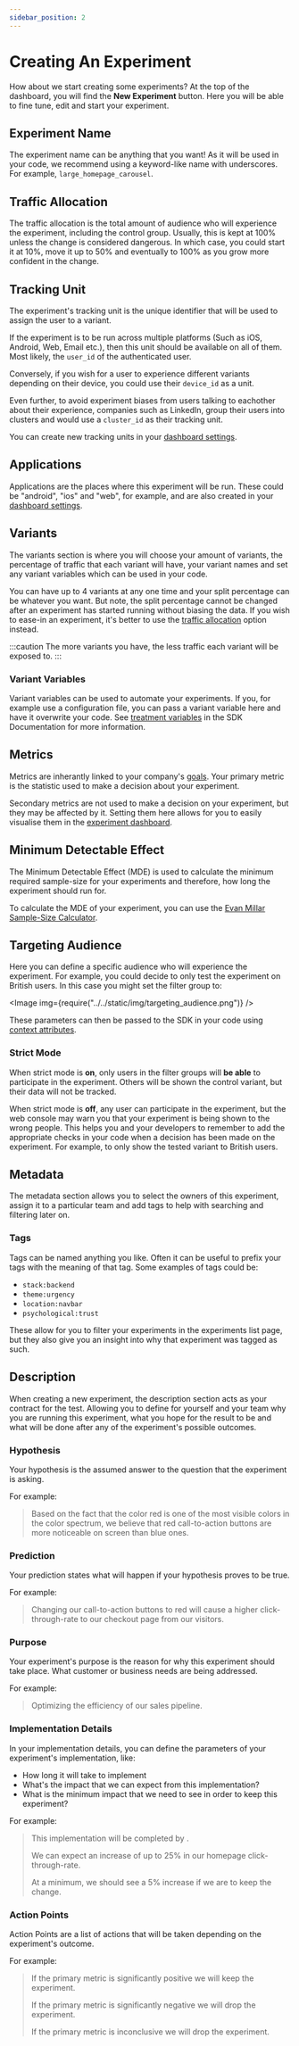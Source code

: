 ```yaml
---
sidebar_position: 2
---
```



# Creating An Experiment

How about we start creating some experiments? At the top of the dashboard, you
will find the **New Experiment** button. Here you will be able to fine tune,
edit and start your experiment.

## Experiment Name

The experiment name can be anything that you want! As it will be used in your
code, we recommend using a keyword-like name with underscores. For example,
`large_homepage_carousel`.

## Traffic Allocation

The traffic allocation is the total amount of audience who will experience the
experiment, including the control group. Usually, this is kept at 100% unless
the change is considered dangerous. In which case, you could start it at 10%,
move it up to 50% and eventually to 100% as you grow more confident in the
change.

## Tracking Unit

The experiment's tracking unit is the unique identifier that will be used to
assign the user to a variant.

If the experiment is to be run across multiple platforms (Such as iOS, Android,
Web, Email etc.), then this unit should be available on all of them. Most
likely, the `user_id` of the authenticated user.

Conversely, if you wish for a user to experience different variants depending
on their device, you could use their `device_id` as a unit.

Even further, to avoid experiment biases from users talking to eachother about
their experience, companies such as LinkedIn, group their users into clusters
and would use a `cluster_id` as their tracking unit.

You can create new tracking units in your [dashboard settings](settings.mdx#units).

## Applications

Applications are the places where this experiment will be run. These could be
"android", "ios" and "web", for example, and are also created in your [dashboard
settings](settings.mdx#applications).

## Variants

The variants section is where you will choose your amount of variants, the
percentage of traffic that each variant will have, your variant names and set
any variant variables which can be used in your code.

You can have up to 4 variants at any one time and your split percentage can be
whatever you want. But note, the split percentage cannot be changed after an
experiment has started running without biasing the data. If you wish to ease-in
an experiment, it's better to use the [traffic allocation](#traffic-allocation)
option instead.

:::caution
The more variants you have, the less traffic each variant will be
exposed to.
:::

### Variant Variables

Variant variables can be used to automate your experiments. If you, for
example use a configuration file, you can pass a variant variable here and
have it overwrite your code. See
[treatment variables](/docs/sdk%20documentation/basic-usage#treatment-variables)
in the SDK Documentation for more information.

## Metrics

Metrics are inherantly linked to your company's [goals](docs/Web%20Console%20Docs/settings.mdx#goals).
Your primary metric is the statistic used to make a decision about your
experiment.

Secondary metrics are not used to make a decision on your experiment, but they
may be affected by it. Setting them here allows for you to easily visualise
them in the [experiment dashboard](docs/Web%20Console%20Docs/dashboard.mdx#impact-on-main-metrics).

## Minimum Detectable Effect

The Minimum Detectable Effect (MDE) is used to calculate the minimum required
sample-size for your experiments and therefore, how long the experiment should
run for.

To calculate the MDE of your experiment, you can use the
[Evan Millar Sample-Size Calculator](https://www.evanmiller.org/ab-testing/sample-size.html).

## Targeting Audience

Here you can define a specific audience who will experience the experiment. For
example, you could decide to only test the experiment on British users. In this
case you might set the filter group to:

<Image img={require("../../static/img/targeting_audience.png")} />

These parameters can then be passed to the SDK in your code using
[context attributes](docs/SDK%20Documentation/Advanced/context-attributes.mdx).

### Strict Mode

When strict mode is **on**, only users in the filter groups will **be able** to
participate in the experiment. Others will be shown the control variant, but
their data will not be tracked.

When strict mode is **off**, any user can participate in the experiment, but
the web console may warn you that your experiment is being shown to the wrong
people. This helps you and your developers to remember to add the appropriate
checks in your code when a decision has been made on the experiment. For
example, to only show the tested variant to British users.

## Metadata

The metadata section allows you to select the owners of this experiment,
assign it to a particular team and add tags to help with searching and filtering
later on.

### Tags

Tags can be named anything you like. Often it can be useful to prefix your
tags with the meaning of that tag. Some examples of tags could be:

- `stack:backend`
- `theme:urgency`
- `location:navbar`
- `psychological:trust`

These allow for you to filter your experiments in the experiments list page,
but they also give you an insight into why that experiment was tagged as such.

## Description

When creating a new experiment, the description section acts as your contract
for the test. Allowing you to define for yourself and your team why you are
running this experiment, what you hope for the result to be and what will be
done after any of the experiment's possible outcomes.

### Hypothesis

Your hypothesis is the assumed answer to the question that the experiment is asking.

For example:

> Based on the fact that the color red is one of the most visible colors in
> the color spectrum, we believe that red call-to-action buttons are more
> noticeable on screen than blue ones.

### Prediction

Your prediction states what will happen if your hypothesis proves to be true.

For example:

> Changing our call-to-action buttons to red will cause a higher
> click-through-rate to our checkout page from our visitors.

### Purpose

Your experiment's purpose is the reason for why this experiment should take
place. What customer or business needs are being addressed.

For example:

> Optimizing the efficiency of our sales pipeline.

### Implementation Details

In your implementation details, you can define the parameters of your
experiment's implementation, like:

- How long it will take to implement
- What's the impact that we can expect from this implementation?
- What is the minimum impact that we need to see in order to keep this experiment?

For example:

> This implementation will be completed by <FutureDate daysAhead={2}/>.
>
> We can expect an increase of up to 25% in our homepage click-through-rate.
>
> At a minimum, we should see a 5% increase if we are to keep the change.

### Action Points

Action Points are a list of actions that will be taken depending on the experiment's outcome.

For example:

> If the primary metric is significantly positive we will keep the experiment.
>
> If the primary metric is significantly negative we will drop the experiment.
>
> If the primary metric is inconclusive we will drop the experiment.
